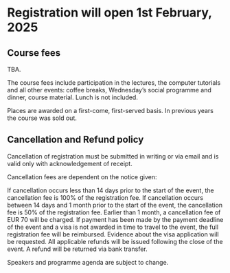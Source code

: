 # Registration will open 1st February, 2025

## Course fees

TBA.

The course fees include participation in the lectures, the computer tutorials and all other events: coffee breaks, Wednesday’s social programme and dinner, course material. Lunch is not included.

Places are awarded on a first-come, first-served basis. In previous years the course was sold out. 

## Cancellation and Refund policy

Cancellation of registration must be submitted in writing or via email and is valid only with acknowledgement of receipt.

Cancellation fees are dependent on the notice given:

If cancellation occurs less than 14 days prior to the start of the event, the cancellation fee is 100% of the registration fee. If cancellation occurs between 14 days and 1 month prior to the start of the event, the cancellation fee is 50% of the registration fee. Earlier than 1 month, a cancellation fee of EUR 70 will be charged. If payment has been made by the payment deadline of the event and a visa is not awarded in time to travel to the event, the full registration fee will be reimbursed. Evidence about the visa application will be requested. All applicable refunds will be issued following the close of the event. A refund will be returned via bank transfer. 

Speakers and programme agenda are subject to change.

